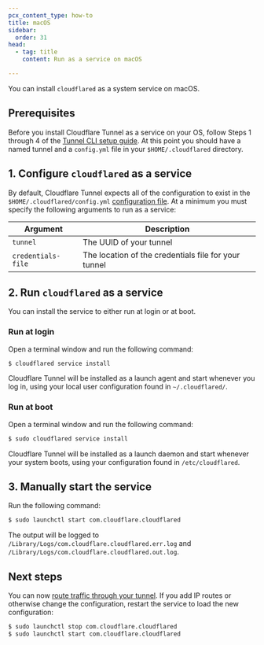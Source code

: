 ```yaml
---
pcx_content_type: how-to
title: macOS
sidebar:
  order: 31
head:
  - tag: title
    content: Run as a service on macOS

---
```


You can install `cloudflared` as a system service on macOS.

## Prerequisites

Before you install Cloudflare Tunnel as a service on your OS, follow Steps 1 through 4 of the [Tunnel CLI setup guide](/cloudflare-one/connections/connect-networks/get-started/create-local-tunnel/). At this point you should have a named tunnel and a `config.yml` file in your `$HOME/.cloudflared` directory.

## 1. Configure `cloudflared` as a service

By default, Cloudflare Tunnel expects all of the configuration to exist in the `$HOME/.cloudflared/config.yml` [configuration file](/cloudflare-one/connections/connect-networks/configure-tunnels/local-management/configuration-file/). At a minimum you must specify the following arguments to run as a service:

| Argument           | Description                                          |
| ------------------ | ---------------------------------------------------- |
| `tunnel`           | The UUID of your tunnel                              |
| `credentials-file` | The location of the credentials file for your tunnel |

## 2. Run `cloudflared` as a service

You can install the service to either run at login or at boot.

### Run at login

Open a terminal window and run the following command:

```sh
$ cloudflared service install
```

Cloudflare Tunnel will be installed as a launch agent and start whenever you log in, using your local user configuration found in `~/.cloudflared/`.

### Run at boot

Open a terminal window and run the following command:

```sh
$ sudo cloudflared service install
```

Cloudflare Tunnel will be installed as a launch daemon and start whenever your system boots, using your configuration found in `/etc/cloudflared`.

## 3. Manually start the service

Run the following command:

```sh
$ sudo launchctl start com.cloudflare.cloudflared
```

The output will be logged to `/Library/Logs/com.cloudflare.cloudflared.err.log` and `/Library/Logs/com.cloudflare.cloudflared.out.log`.

## Next steps

You can now [route traffic through your tunnel](/cloudflare-one/connections/connect-networks/get-started/create-local-tunnel/#5-start-routing-traffic). If you add IP routes or otherwise change the configuration, restart the service to load the new configuration:

```sh
$ sudo launchctl stop com.cloudflare.cloudflared
$ sudo launchctl start com.cloudflare.cloudflared
```
